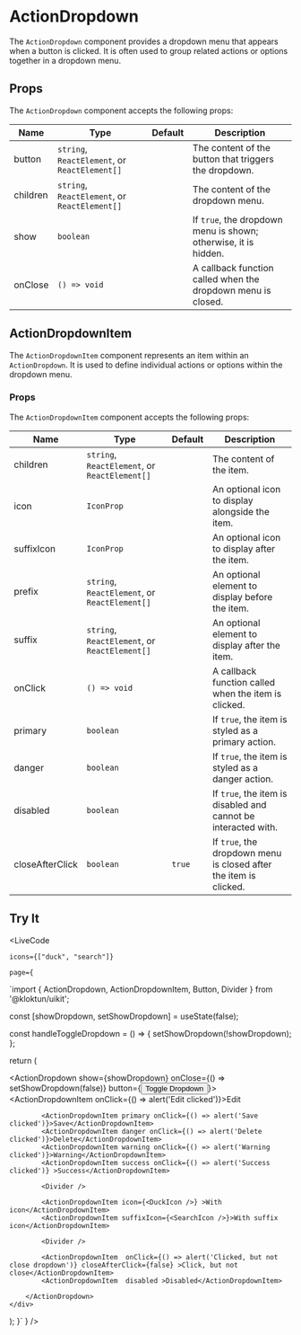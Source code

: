 
# ActionDropdown

The `ActionDropdown` component provides a dropdown menu that appears when a button is clicked. It is often used to group related actions or options together in a dropdown menu.

## Props

The `ActionDropdown` component accepts the following props:

| Name      | Type                                          | Default   | Description                                                                                   |
|-----------|-----------------------------------------------|-----------|-----------------------------------------------------------------------------------------------|
| button    | `string`, `ReactElement`, or `ReactElement[]` |           | The content of the button that triggers the dropdown.                                         |
| children  | `string`, `ReactElement`, or `ReactElement[]` |           | The content of the dropdown menu.                                                            |
| show      | `boolean`                                    |           | If `true`, the dropdown menu is shown; otherwise, it is hidden.                               |
| onClose   | `() => void`                                 |           | A callback function called when the dropdown menu is closed.                                   |

## ActionDropdownItem

The `ActionDropdownItem` component represents an item within an `ActionDropdown`. It is used to define individual actions or options within the dropdown menu.

### Props

The `ActionDropdownItem` component accepts the following props:

| Name            | Type                                          | Default   | Description                                                                                             |
|-----------------|-----------------------------------------------|-----------|---------------------------------------------------------------------------------------------------------|
| children        | `string`, `ReactElement`, or `ReactElement[]` |           | The content of the item.                                                                               |
| icon            | `IconProp`                                   |           | An optional icon to display alongside the item.                                                       |
| suffixIcon      | `IconProp`                                   |           | An optional icon to display after the item.                                                            |
| prefix          | `string`, `ReactElement`, or `ReactElement[]` |           | An optional element to display before the item.                                                        |
| suffix          | `string`, `ReactElement`, or `ReactElement[]` |           | An optional element to display after the item.                                                         |
| onClick         | `() => void`                                 |           | A callback function called when the item is clicked.                                                   |
| primary         | `boolean`                                    |           | If `true`, the item is styled as a primary action.                                                     |
| danger          | `boolean`                                    |           | If `true`, the item is styled as a danger action.                                                      |
| disabled        | `boolean`                                    |           | If `true`, the item is disabled and cannot be interacted with.                                          |
| closeAfterClick | `boolean`                                    | `true`    | If `true`, the dropdown menu is closed after the item is clicked.                                      |

## Try It

<LiveCode 

    icons={["duck", "search"]}

    page={
`import { ActionDropdown, ActionDropdownItem, Button, Divider } from '@kloktun/uikit';

  const [showDropdown, setShowDropdown] = useState(false);

  const handleToggleDropdown = () => {
    setShowDropdown(!showDropdown);
  };

  return (
    <div className="flex flex-row">
        <ActionDropdown show={showDropdown} onClose={() => setShowDropdown(false)} button={<Button onClick={handleToggleDropdown}>Toggle Dropdown</Button>}>
            <ActionDropdownItem onClick={() => alert('Edit clicked')}>Edit</ActionDropdownItem>

            <ActionDropdownItem primary onClick={() => alert('Save clicked')}>Save</ActionDropdownItem>
            <ActionDropdownItem danger onClick={() => alert('Delete clicked')}>Delete</ActionDropdownItem>
            <ActionDropdownItem warning onClick={() => alert('Warning clicked')}>Warning</ActionDropdownItem>
            <ActionDropdownItem success onClick={() => alert('Success clicked')} >Success</ActionDropdownItem>

            <Divider />

            <ActionDropdownItem icon={<DuckIcon />} >With icon</ActionDropdownItem>
            <ActionDropdownItem suffixIcon={<SearchIcon />}>With suffix icon</ActionDropdownItem>

            <Divider />

            <ActionDropdownItem  onClick={() => alert('Clicked, but not close dropdown')} closeAfterClick={false} >Click, but not close</ActionDropdownItem>
            <ActionDropdownItem  disabled >Disabled</ActionDropdownItem>

        </ActionDropdown>
    </div>
  );
}`
  }
/>
